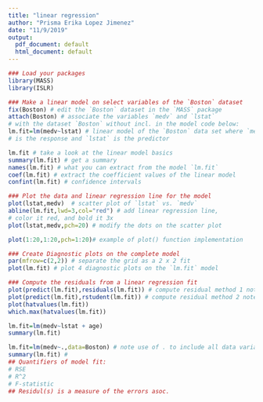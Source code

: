 ```yaml
---
title: "linear regression"
author: "Prisma Erika Lopez Jimenez"
date: "11/9/2019"
output:
  pdf_document: default
  html_document: default
---
```


```r
### Load your packages
library(MASS)
library(ISLR)
```

```r
### Make a linear model on select variables of the `Boston` dataset
fix(Boston) # edit the `Boston` dataset in the `MASS` package
attach(Boston) # associate the variables `medv` and `lstat` 
# with the dataset `Boston` without incl. in the model code below:
lm.fit=lm(medv~lstat) # linear model of the `Boston` data set where `medv` 
# is the response and `lstat` is the predictor

lm.fit # take a look at the linear model basics
summary(lm.fit) # get a summary
names(lm.fit) # what you can extract from the model `lm.fit`
coef(lm.fit) # extract the coefficient values of the linear model 
confint(lm.fit) # confidence intervals
```

```r
### Plot the data and linear regression line for the model
plot(lstat,medv)  # scatter plot of `lstat` vs. `medv`
abline(lm.fit,lwd=3,col="red") # add linear regression line, 
# color it red, and bold it 3x
plot(lstat,medv,pch=20) # modify the dots on the scatter plot

plot(1:20,1:20,pch=1:20)# example of plot() function implementation
```

```r
### Create Diagnostic plots on the complete model
par(mfrow=c(2,2)) # separate the grid as a 2 x 2 fit
plot(lm.fit) # plot 4 diagnostic plots on the `lm.fit` model
```
```r
### Compute the residuals from a linear regression fit
plot(predict(lm.fit),residuals(lm.fit)) # compute residual method 1 note: residuals()
plot(predict(lm.fit),rstudent(lm.fit)) # compute residual method 2 note: rstudent( )
plot(hatvalues(lm.fit))
which.max(hatvalues(lm.fit))
```

```r
lm.fit=lm(medv~lstat + age)
summary(lm.fit)
```

```r
lm.fit=lm(medv~.,data=Boston) # note use of . to include all data variables in to the model as predictors
summary(lm.fit) # 
## Quantifiers of model fit:
# RSE
# R^2
# F-statistic
## Residul(s) is a measure of the errors asoc.
```